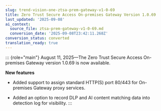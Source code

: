 ```yaml
---
slug: trend-vision-one-ztsa-prem-gateway-v1-0-69
title: Zero Trust Secure Access On-premises Gateway Version 1.0.69
last_updated: '2025-09-08'
ai_context:
  source_file: ztsa-prem-gateway-v1-0-69.md
  conversion_date: '2025-09-08T23:42:11.268Z'
conversion_status: converted
translation_ready: true
---
```


::: {role="main"}
August 11, 2025—The Zero Trust Secure Access On-premises Gateway version 1.0.69 is now available.

**New features**

- Added support to assign standard HTTP(S) port 80/443 for On-premises Gateway proxy services.

- Added an option to record DLP and AI content matching data into detection log for visibility.
:::
